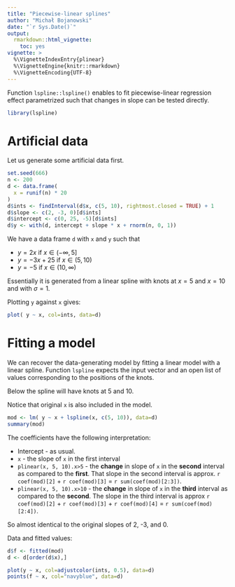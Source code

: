 ```yaml
---
title: "Piecewise-linear splines"
author: "Michał Bojanowski"
date: "`r Sys.Date()`"
output: 
  rmarkdown::html_vignette:
    toc: yes
vignette: >
  %\VignetteIndexEntry{plinear}
  %\VignetteEngine{knitr::rmarkdown}
  %\VignetteEncoding{UTF-8}
---
```


Function `lspline::lspline()` enables to fit piecewise-linear regression effect parametrized such that changes in slope can be tested directly.

```r
library(lspline)
```

# Artificial data

Let us generate some artificial data first.

```r
set.seed(666)
n <- 200
d <- data.frame(
  x = runif(n) * 20
)
d$ints <- findInterval(d$x, c(5, 10), rightmost.closed = TRUE) + 1
d$slope <- c(2, -3, 0)[d$ints]
d$intercept <- c(0, 25, -5)[d$ints]
d$y <- with(d, intercept + slope * x + rnorm(n, 0, 1))
```

We have a data frame `d` with `x` and `y` such that

- $y = 2 x$ if $x \in (-\infty, 5]$ 
- $y = -3 x + 25$ if $x \in (5, 10)$
- $y = -5$ if $x \in (10, \infty)$

Essentially it is generated from a linear spline with knots at $x=5$ and $x=10$ and with $\sigma = 1$.

Plotting `y` against `x` gives:

```r
plot( y ~ x, col=ints, data=d)
```



# Fitting a model

We can recover the data-generating model by fitting a linear model with a linear spline. Function `lspline` expects the input vector and an open list of values corresponding to the positions of the knots.

Below the spline will have knots at 5 and 10.

Notice that original `x` is also included in the model.

```r
mod <- lm( y ~ x + lspline(x, c(5, 10)), data=d)
summary(mod)
```

The coefficients have the following interpretation:

- Intercept - as usual.
- `x` - the slope of `x` in the first interval
- `plinear(x, 5, 10).x>5` - the **change** in slope of `x` in the **second** interval as compared to the **first**. That slope in the second interval is approx. `r coef(mod)[2]` + `r coef(mod)[3]` = `r sum(coef(mod)[2:3])`.
- `plinear(x, 5, 10).x>10` - the **change** in slope of `x` in the **third** interval as compared to the **second**. The slope in the third interval is approx `r coef(mod)[2]` + `r coef(mod)[3]` + `r coef(mod)[4]` = `r sum(coef(mod)[2:4])`.

So almost identical to the original slopes of 2, -3, and 0.


Data and fitted values:

```r
d$f <- fitted(mod)
d <- d[order(d$x),]

plot(y ~ x, col=adjustcolor(ints, 0.5), data=d)
points(f ~ x, col="navyblue", data=d)
```
